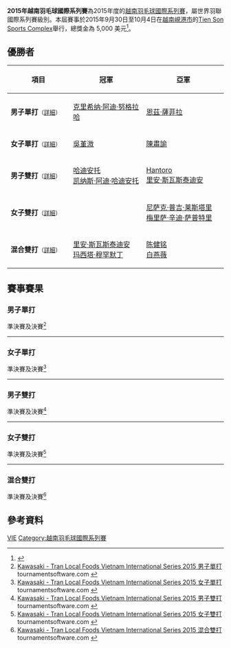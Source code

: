 {{noteTA|G1=Badminton}}
{{infobox badminton event
|name           = 2015年越南羽毛球國際系列賽
|image          = 
|size           = 
|caption        =
|dates          = 2015年9月30日－10月4日
|number_edition =
|level          = 4B
|prize_money    = 5,000 美元
|location       = {{VIE}}[[峴港市|峴港市]]
|venue          = [[Tien_Son_Sports_Complex|Tien Son Sports Complex]]
|previous       = 2014年越南羽毛球國際系列賽 
|next           = 2016年越南羽毛球國際系列賽
}}
'''2015年越南羽毛球國際系列賽'''為2015年度的[[越南羽毛球國際系列賽|越南羽毛球國際系列賽]]，屬世界羽聯國際系列賽級別。本屆賽事於2015年9月30日至10月4日在[[越南|越南]][[峴港市|峴港市]]的[[Tien_Son_Sports_Complex|Tien Son Sports Complex]]舉行，總獎金為 5,000 美元<ref>{{cite web|title= KAWASAKI - Trần Local Foods VIETNAM INTERNATIONAL SERIES 2015 - Prospectus|url=http://www.bwfbadminton.org/file.aspx?id=641939&dl=1|publisher=Vietnam Badminton Federation (VBF)}}{{en}}</ref>。

== 優勝者 ==
{| class=wikitable style="font-size:small"
!width="200"|項目
!width="250"|冠軍
!width="250"|亞軍
|-
|'''男子單打'''<small>（[[#男子單打|詳細]]）</small>
|{{flagicon|INA}} [[克里希纳·阿迪·努格拉哈|克里希纳·阿迪·努格拉哈]]
|{{flagicon|INA}} [[恩茲·薩菲拉|恩茲·薩菲拉]]
|-
|'''女子單打'''<small>（[[#女子單打|詳細]]）</small>
|{{flagicon|MAS}} [[吳堇溦|吳堇溦]]
|{{flagicon|TPE}} [[陳肅諭|陳肅諭]]
|-
|'''男子雙打'''<small>（[[#男子雙打|詳細]]）</small>
|{{flagicon|INA}} [[哈迪安托|哈迪安托]]<br/>{{flagicon|INA}} [[凯纳斯·阿迪·哈迪安托|凯纳斯·阿迪·哈迪安托]]
|{{flagicon|INA}} [[Hantoro|Hantoro]] <br/>{{flagicon|INA}} [[里安·斯瓦斯泰迪安|里安·斯瓦斯泰迪安]]
|-
|'''女子雙打'''<small>（[[#女子雙打|詳細]]）</small>
|{{nowrap|{{flagicon|INA}} [[盖比·里斯蒂亚妮·伊马万|盖比·里斯蒂亚妮·伊马万]] <br/>{{flagicon|INA}} [[蒂亚拉·罗萨莉娅·努莱达赫|蒂亚拉·罗萨莉娅·努莱达赫]]}}
|{{flagicon|INA}} [[尼萨克·普吉·莱斯塔里|尼萨克·普吉·莱斯塔里]] <br/>{{flagicon|INA}} [[梅里萨·辛迪·萨普特里|梅里萨·辛迪·萨普特里]]
|-
|'''混合雙打'''<small>（[[#混合雙打|詳細]]）</small>
|{{flagicon|INA}} [[里安·斯瓦斯泰迪安|里安·斯瓦斯泰迪安]]<br/>{{flagicon|INA}} [[玛西塔·穆罕默丁|玛西塔·穆罕默丁]]
|{{flagicon|MAS}} [[陈健铭|陈健铭]]<br/>{{flagicon|MAS}} [[白燕薇|白燕薇]]
|}

== 賽事賽果 ==
=== 男子單打 ===
;準決賽及決賽<ref name="MS">[http://bwf.tournamentsoftware.com/sport/draw.aspx?id=E8C60602-BEAA-44E0-999E-6E0BF22C1D1B&draw=1 Kawasaki - Tran Local Foods Vietnam International Series 2015 男子單打] tournamentsoftware.com {{en}}</ref>
{{4TeamBracket-Tennis3-v2
| team-width=200
| RD1-seed1=
| RD1-team1={{flagicon|INA}} [[潘基·阿末·馬烏拉納|潘基·阿末·馬烏拉納]]
| RD1-score1-1=15
| RD1-score1-2=15
| RD1-score1-3=
| RD1-seed2=8
| RD1-team2='''{{flagicon|INA}} [[恩茲·薩菲拉|恩茲·薩菲拉]]
| RD1-score2-1='''21
| RD1-score2-2='''21
| RD1-score2-3=

| RD1-seed3=3
| RD1-team3={{flagicon|VIE}} [[范高強|范高強]]
| RD1-score3-1=14
| RD1-score3-2='''21
| RD1-score3-3=14
| RD1-seed4=7
| RD1-team4='''{{flagicon|INA}} [[克里希纳·阿迪·努格拉哈|克里希纳·阿迪·努格拉哈]]
| RD1-score4-1='''21
| RD1-score4-2=17
| RD1-score4-3='''21

| RD2-seed1=8
| RD2-team1={{flagicon|INA}} [[恩茲·薩菲拉|恩茲·薩菲拉]]
| RD2-score1-1=19
| RD2-score1-2='''21
| RD2-score1-3=14
| RD2-seed2=7
| RD2-team2='''{{flagicon|INA}} [[克里希纳·阿迪·努格拉哈|克里希纳·阿迪·努格拉哈]]
| RD2-score2-1='''21
| RD2-score2-2=15
| RD2-score2-3='''21
}}
----

=== 女子單打 ===
;準決賽及決賽<ref name="WS">[http://bwf.tournamentsoftware.com/sport/draw.aspx?id=E8C60602-BEAA-44E0-999E-6E0BF22C1D1B&draw=2 Kawasaki - Tran Local Foods Vietnam International Series 2015 女子單打] tournamentsoftware.com {{en}}</ref>
{{4TeamBracket-Tennis3-v2
| team-width=200
| RD1-seed1=
| RD1-team1='''{{flagicon|TPE}} [[陳肅諭|陳肅諭]]
| RD1-score1-1='''21
| RD1-score1-2='''21
| RD1-score1-3=
| RD1-seed2=7
| RD1-team2={{flagicon|SIN}} [[杨佳敏|杨佳敏]]
| RD1-score2-1=15
| RD1-score2-2=12
| RD1-score2-3=

| RD1-seed3=
| RD1-team3='''{{flagicon|MAS}} [[吳堇溦|吳堇溦]]
| RD1-score3-1='''21
| RD1-score3-2='''21
| RD1-score3-3=
| RD1-seed4=2
| RD1-team4={{nowrap|{{flagicon|INA}} [[鲁西丁娜·安塔妲尤·利奥丁金|鲁西丁娜·安塔妲尤·利奥丁金]]}}
| RD1-score4-1=19
| RD1-score4-2=14
| RD1-score4-3=

| RD2-seed1=
| RD2-team1={{flagicon|TPE}} [[陳肅諭|陳肅諭]]
| RD2-score1-1=9
| RD2-score1-2=13
| RD2-score1-3=
| RD2-seed2=
| RD2-team2='''{{flagicon|MAS}} [[吳堇溦|吳堇溦]]
| RD2-score2-1='''21
| RD2-score2-2='''21
| RD2-score2-3=
}}
----

=== 男子雙打 ===
;準決賽及決賽<ref name="MD">[http://bwf.tournamentsoftware.com/sport/draw.aspx?id=E8C60602-BEAA-44E0-999E-6E0BF22C1D1B&draw=4 Kawasaki - Tran Local Foods Vietnam International Series 2015 男子雙打] tournamentsoftware.com {{en}}</ref>
{{4TeamBracket-Tennis3-v2
| team-width=200
| RD1-seed1=1
| RD1-team1='''{{flagicon|INA}} [[哈迪安托|哈迪安托]]<br/> {{flagicon|INA}} [[凯纳斯·阿迪·哈迪安托|凯纳斯·阿迪·哈迪安托]]
| RD1-score1-1='''21
| RD1-score1-2=16
| RD1-score1-3='''21
| RD1-seed2=
| RD1-team2={{flagicon|MAS}} [[劉雋程|劉雋程]]<br/> {{flagicon|MAS}} [[戴安康|戴安康]]
| RD1-score2-1=17
| RD1-score2-2='''21
| RD1-score2-3=17

| RD1-seed3=3
| RD1-team3='''{{flagicon|INA}} [[Hantoro|Hantoro]] <br/> {{flagicon|INA}} [[里安·斯瓦斯泰迪安|里安·斯瓦斯泰迪安]]
| RD1-score3-1=21
| RD1-score3-2='''23
| RD1-score3-3='''21
| RD1-seed4=2
| RD1-team4={{flagicon|MAS}} [[陈伟源|陈伟源]]<br/> {{flagicon|MAS}} [[张御宇|张御宇]]
| RD1-score4-1='''23
| RD1-score4-2=21
| RD1-score4-3=10

| RD2-seed1=1
| RD2-team1='''{{flagicon|INA}} [[哈迪安托|哈迪安托]]<br/> {{flagicon|INA}} [[凯纳斯·阿迪·哈迪安托|凯纳斯·阿迪·哈迪安托]]
| RD2-score1-1='''21
| RD2-score1-2='''21
| RD2-score1-3=
| RD2-seed2=3
| RD2-team2={{flagicon|INA}} [[Hantoro|Hantoro]] <br/> {{flagicon|INA}} [[里安·斯瓦斯泰迪安|里安·斯瓦斯泰迪安]]
| RD2-score2-1=14
| RD2-score2-2=14
| RD2-score2-3=
}}
----

=== 女子雙打 ===
;準決賽及決賽<ref name="WD">[http://bwf.tournamentsoftware.com/sport/draw.aspx?id=E8C60602-BEAA-44E0-999E-6E0BF22C1D1B&draw=5 Kawasaki - Tran Local Foods Vietnam International Series 2015 女子雙打] tournamentsoftware.com {{en}}</ref>
{{4TeamBracket-Tennis3-v2
| team-width=200
| RD1-seed1=1
| RD1-team1='''{{nowrap|{{flagicon|INA}} [[盖比·里斯蒂亚妮·伊马万|盖比·里斯蒂亚妮·伊马万]] <br/> {{flagicon|INA}} [[蒂亚拉·罗萨莉娅·努莱达赫|蒂亚拉·罗萨莉娅·努莱达赫]]}}
| RD1-score1-1=15
| RD1-score1-2='''21
| RD1-score1-3='''24
| RD1-seed2=3
| RD1-team2={{flagicon|VIE}} [[阮氏森|阮氏森]] <br/> {{flagicon|VIE}} [[武氏妆|武氏妆]]
| RD1-score2-1='''21
| RD1-score2-2=19
| RD1-score2-3=22

| RD1-seed3=4
| RD1-team3='''{{flagicon|INA}} [[尼萨克·普吉·莱斯塔里|尼萨克·普吉·莱斯塔里]] <br/> {{flagicon|INA}} [[梅里萨·辛迪·萨普特里|梅里萨·辛迪·萨普特里]]
| RD1-score3-1='''21
| RD1-score3-2=18
| RD1-score3-3='''21
| RD1-seed4=
| RD1-team4={{flagicon|INA}} [[梅尔维拉·奥克拉莫纳|梅尔维拉·奥克拉莫纳]] <br/> {{flagicon|INA}} [[丽卡·罗西塔瓦蒂|丽卡·罗西塔瓦蒂]]
| RD1-score4-1=8
| RD1-score4-2='''21
| RD1-score4-3=11

| RD2-seed1=1
| RD2-team1='''{{nowrap|{{flagicon|INA}} [[盖比·里斯蒂亚妮·伊马万|盖比·里斯蒂亚妮·伊马万]] <br/> {{flagicon|INA}} [[蒂亚拉·罗萨莉娅·努莱达赫|蒂亚拉·罗萨莉娅·努莱达赫]]}}
| RD2-score1-1='''21
| RD2-score1-2=19
| RD2-score1-3='''21
| RD2-seed2=4
| RD2-team2={{flagicon|INA}} [[尼萨克·普吉·莱斯塔里|尼萨克·普吉·莱斯塔里]] <br/> {{flagicon|INA}} [[梅里萨·辛迪·萨普特里|梅里萨·辛迪·萨普特里]]
| RD2-score2-1=8
| RD2-score2-2='''21
| RD2-score2-3=15
}}
----

=== 混合雙打 ===
;準決賽及決賽<ref name="XD">[http://bwf.tournamentsoftware.com/sport/draw.aspx?id=E8C60602-BEAA-44E0-999E-6E0BF22C1D1B&draw=6 Kawasaki - Tran Local Foods Vietnam International Series 2015 混合雙打] tournamentsoftware.com {{en}}</ref>
{{4TeamBracket-Tennis3-v2
| team-width=200
| RD1-seed1=1
| RD1-team1={{flagicon|INA}} [[哈菲兹·费萨尔|哈菲兹·费萨尔]]<br/> {{flagicon|INA}} [[谢拉·德维·奥莉亚|谢拉·德维·奥莉亚]]
| RD1-score1-1='''21
| RD1-score1-2=20
| RD1-score1-3=18
| RD1-seed2=3
| RD1-team2='''{{flagicon|MAS}} [[陈健铭|陈健铭]]<br/> {{flagicon|MAS}} [[白燕薇|白燕薇]]
| RD1-score2-1=18
| RD1-score2-2='''22
| RD1-score2-3='''21

| RD1-seed3=
| RD1-team3='''{{flagicon|INA}} [[里安·斯瓦斯泰迪安|里安·斯瓦斯泰迪安]]<br/> {{flagicon|INA}} [[玛西塔·穆罕默丁|玛西塔·穆罕默丁]]
| RD1-score3-1='''21
| RD1-score3-2='''21
| RD1-score3-3=
| RD1-seed4=
| RD1-team4={{flagicon|INA}} [[哈迪安托|哈迪安托]]<br/> {{flagicon|INA}} [[Ulfa_Zakia|Ulfa Zakia]]
| RD1-score4-1=11
| RD1-score4-2=15
| RD1-score4-3=

| RD2-seed1=3
| RD2-team1={{flagicon|MAS}} [[陈健铭|陈健铭]]<br/> {{flagicon|MAS}} [[白燕薇|白燕薇]]
| RD2-score1-1=13
| RD2-score1-2='''21
| RD2-score1-3=17
| RD2-seed2=
| RD2-team2='''{{nowrap|{{flagicon|INA}} [[里安·斯瓦斯泰迪安|里安·斯瓦斯泰迪安]]<br/> {{flagicon|INA}} [[玛西塔·穆罕默丁|玛西塔·穆罕默丁]]}}
| RD2-score2-1='''21
| RD2-score2-2=19
| RD2-score2-3='''21
}}

== 參考資料 ==
{{Reflist}}

[[Category:2015年世界羽聯國際系列賽|VIE]]
[[Category:越南羽毛球國際系列賽|Category:越南羽毛球國際系列賽]]
